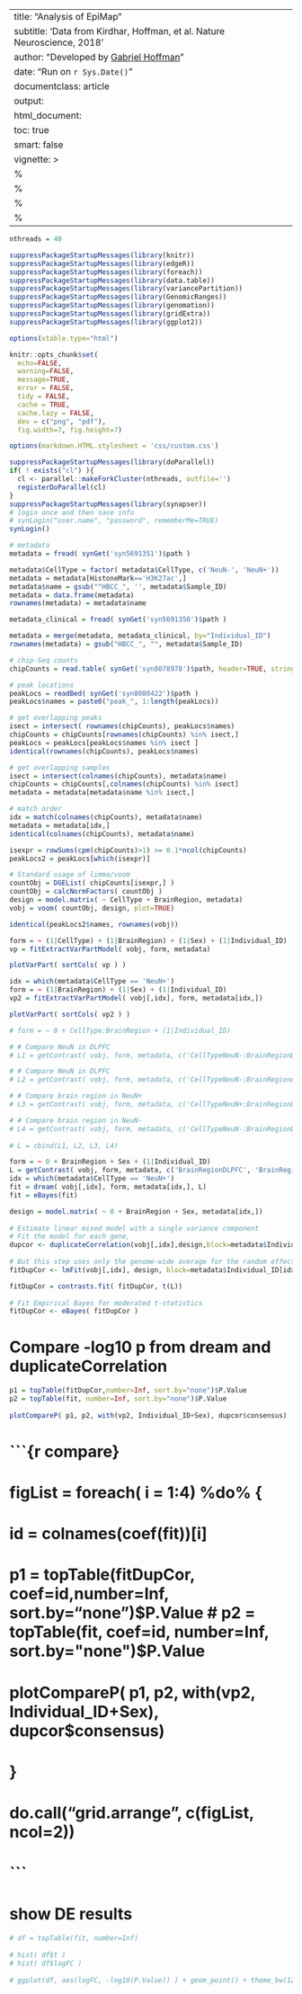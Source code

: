 
---
title: "Analysis of EpiMap"
subtitle: 'Data from Kirdhar, Hoffman, et al. Nature Neuroscience, 2018'
author: "Developed by [Gabriel Hoffman](http://gabrielhoffman.github.io/)"
date: "Run on `r Sys.Date()`"
documentclass: article
output: 
  html_document:
  toc: true
  smart: false
vignette: >
  %\VignetteIndexEntry{Apply dream to ChIP-seq}
  %\VignetteEngine{knitr::rmarkdown}
  %\VignetteEncoding{UTF-8}
  %\usepackage[utf8]{inputenc}
---

<!--- 
# run analysis
# cd /hpc/users/hoffmg01/work/dev_dream/dream_analysis
rmarkdown::render("src/EpiMap.Rmd", output_dir='./', intermediates_dir='./')
--->


```r
nthreads = 40
```


```r
suppressPackageStartupMessages(library(knitr))
suppressPackageStartupMessages(library(edgeR))
suppressPackageStartupMessages(library(foreach))
suppressPackageStartupMessages(library(data.table))
suppressPackageStartupMessages(library(variancePartition)) 
suppressPackageStartupMessages(library(GenomicRanges))  
suppressPackageStartupMessages(library(genomation)) 
suppressPackageStartupMessages(library(gridExtra)) 
suppressPackageStartupMessages(library(ggplot2)) 

options(xtable.type="html")

knitr::opts_chunk$set(
  echo=FALSE,
  warning=FALSE,
  message=TRUE,
  error = FALSE,
  tidy = FALSE,
  cache = TRUE,
  cache.lazy = FALSE,
  dev = c("png", "pdf"), 
  fig.width=7, fig.height=7)

options(markdown.HTML.stylesheet = 'css/custom.css')
```

```r
suppressPackageStartupMessages(library(doParallel))
if( ! exists("cl") ){
  cl <- parallel::makeForkCluster(nthreads, outfile='')
  registerDoParallel(cl)
}
suppressPackageStartupMessages(library(synapser))
# login once and then save info
# synLogin("user.name", "password", rememberMe=TRUE)
synLogin() 
```

```r
# metadata
metadata = fread( synGet('syn5691351')$path )

metadata$CellType = factor( metadata$CellType, c('NeuN-', 'NeuN+'))
metadata = metadata[HistoneMark=='H3K27ac',]
metadata$name = gsub("^HBCC_", '', metadata$Sample_ID)
metadata = data.frame(metadata)
rownames(metadata) = metadata$name 

metadata_clinical = fread( synGet('syn5691350')$path )

metadata = merge(metadata, metadata_clinical, by="Individual_ID")
rownames(metadata) = gsub("HBCC_", "", metadata$Sample_ID)

# chip-Seq counts
chipCounts = read.table( synGet('syn8078978')$path, header=TRUE, stringsAsFactors=FALSE, sep=',', row.names=1)

# peak locations
peakLocs = readBed( synGet('syn8080422')$path )
peakLocs$names = paste0("peak_", 1:length(peakLocs))

# get overlapping peaks
isect = intersect( rownames(chipCounts), peakLocs$names)
chipCounts = chipCounts[rownames(chipCounts) %in% isect,]
peakLocs = peakLocs[peakLocs$names %in% isect ]
identical(rownames(chipCounts), peakLocs$names)

# get overlapping samples
isect = intersect(colnames(chipCounts), metadata$name)
chipCounts = chipCounts[,colnames(chipCounts) %in% isect]
metadata = metadata[metadata$name %in% isect,]

# match order
idx = match(colnames(chipCounts), metadata$name)
metadata = metadata[idx,]
identical(colnames(chipCounts), metadata$name)
```

```r
isexpr = rowSums(cpm(chipCounts)>1) >= 0.1*ncol(chipCounts)
peakLocs2 = peakLocs[which(isexpr)]

# Standard usage of limma/voom
countObj = DGEList( chipCounts[isexpr,] )
countObj = calcNormFactors( countObj )
design = model.matrix( ~ CellType + BrainRegion, metadata)
vobj = voom( countObj, design, plot=TRUE)

identical(peakLocs2$names, rownames(vobj))
```


```r
form = ~ (1|CellType) + (1|BrainRegion) + (1|Sex) + (1|Individual_ID)
vp = fitExtractVarPartModel( vobj, form, metadata)
```

```r
plotVarPart( sortCols( vp ) )           
```


```r
idx = which(metadata$CellType == 'NeuN+')
form = ~ (1|BrainRegion) + (1|Sex) + (1|Individual_ID)
vp2 = fitExtractVarPartModel( vobj[,idx], form, metadata[idx,])
```

```r
plotVarPart( sortCols( vp2 ) )           
```

```r
# form = ~ 0 + CellType:BrainRegion + (1|Individual_ID)

# # Compare NeuN in DLPFC
# L1 = getContrast( vobj, form, metadata, c('CellTypeNeuN-:BrainRegionDLPFC', 'CellTypeNeuN+:BrainRegionDLPFC'))

# # Compare NeuN in DLPFC
# L2 = getContrast( vobj, form, metadata, c('CellTypeNeuN-:BrainRegionACC', 'CellTypeNeuN+:BrainRegionACC'))

# # Compare brain region in NeuN+
# L3 = getContrast( vobj, form, metadata, c('CellTypeNeuN+:BrainRegionDLPFC', 'CellTypeNeuN+:BrainRegionACC'))

# # Compare brain region in NeuN-
# L4 = getContrast( vobj, form, metadata, c('CellTypeNeuN-:BrainRegionDLPFC', 'CellTypeNeuN-:BrainRegionACC'))
  
# L = cbind(L1, L2, L3, L4)

```
```r
form = ~ 0 + BrainRegion + Sex + (1|Individual_ID)
L = getContrast( vobj, form, metadata, c('BrainRegionDLPFC', 'BrainRegionACC'))
idx = which(metadata$CellType == 'NeuN+')
fit = dream( vobj[,idx], form, metadata[idx,], L)  
fit = eBayes(fit)   
```


```r
design = model.matrix( ~ 0 + BrainRegion + Sex, metadata[idx,])
 
# Estimate linear mixed model with a single variance component
# Fit the model for each gene, 
dupcor <- duplicateCorrelation(vobj[,idx],design,block=metadata$Individual_ID[idx])
  
# But this step uses only the genome-wide average for the random effect
fitDupCor <- lmFit(vobj[,idx], design, block=metadata$Individual_ID[idx], correlation=dupcor$consensus)

fitDupCor = contrasts.fit( fitDupCor, t(L))
 
# Fit Empirical Bayes for moderated t-statistics
fitDupCor <- eBayes( fitDupCor )
```


# Compare -log10 p from dream and duplicateCorrelation
```r
p1 = topTable(fitDupCor,number=Inf, sort.by="none")$P.Value
p2 = topTable(fit, number=Inf, sort.by="none")$P.Value
          
plotCompareP( p1, p2, with(vp2, Individual_ID+Sex), dupcor$consensus)
```

# ```{r compare}
# figList = foreach( i = 1:4) %do% {
#   id = colnames(coef(fit))[i] 
#   p1 = topTable(fitDupCor, coef=id,number=Inf, sort.by="none")$P.Value
#   p2 = topTable(fit, coef=id, number=Inf, sort.by="none")$P.Value
         
#   plotCompareP( p1, p2, with(vp2, Individual_ID+Sex), dupcor$consensus)
# }
# do.call("grid.arrange", c(figList, ncol=2))
# ```


# show DE results
```r
# df = topTable(fit, number=Inf)
 
# hist( df$t ) 
# hist( df$logFC )
 
# ggplot(df, aes(logFC, -log10(P.Value)) ) + geom_point() + theme_bw(12)
```
